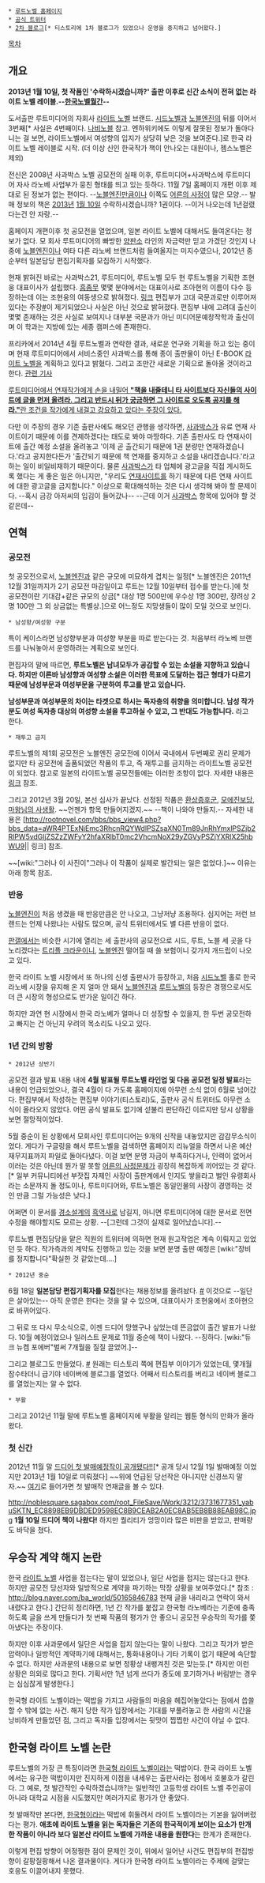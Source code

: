 * [http://www.rootnovel.com/2012/intro.htm 루트노벨 홈페이지]
 * [http://twitter.com/#!/rootnovel 공식 트위터]
 * [http://blog.naver.com/findernovel2 2차 블로그][* 티스토리에 1차 블로그가 있었으나 운영을 중지하고 넘어왔다.]

[[목차]]

== 개요 ==
'''2013년 1월 10일, 첫 작품인 '수락하시겠습니까?' 출판 이후로 신간 소식이 전혀 없는 라이트 노벨 레이블.--[[대만만화월간|한국노벨월간]]--'''

도서출판 루트미디어의 자회사 [[라이트 노벨]] 브랜드. [[시드노벨]]과 [[노블엔진]]의 뒤를 이어서 3번째[* 사실은 4번째이다. [[나비노블]] 참고. 엔하위키에도 이렇게 잘못된 정보가 돌아다니는 걸 보면, 라이트노벨에서 여성향의 입지가 상당히 낮은 것을 보여준다.]로 한국 라이트 노벨 레이블로 시작. (더 이상 신인 한국작가 책이 안나오는 대원이나, 젬스노벨은 제외)

전신은 2008년 사과박스 노벨 공모전의 실패 이후, 루트미디어+사과박스에 루트미디어 자사 라노베 사업부가 뭉친 형태를 띄고 있는 듯하다. 11월 7일 홈페이지 개편 이후 제대로 된 정보가 없는 편이다. --[[노블엔진]]만큼이나 이쪽도 [[어른의 사정]]이 많은 모양.-- 발매 정보의 책은 [[2013년]] [[1월 10일]] 수락하시겠습니까? 1권이다. --이거 나오는데 1년걸렸다는건 안 자랑.--

홈페이지 개편이후 첫 공모전을 열었으며, 일본 라이트 노벨에 대해서도 들여온다는 정보가 없다. 모 회사 루트미디어의 빠방한 [[양판소]] 라인의 자금력만 믿고 가겠단 것인지 나중에 [[노블엔진]]이나 여타 다른 라노베 브랜드처럼 들여올지는 미지수였으나, 2012년 중순부터 일본담당 편집기획자를 모집하기 시작했다.

현재 밝혀진 바로는 사과박스21, 루트미디어, 루트노벨 모두 현 루트노벨을 기획한 조현웅 대표이사가 설립했다. [[흠좀무]] 몇몇 분야에서는 대표이사로 조아현의 이름이 다수 등장하는데 이는 조현웅의 여동생으로 밝혀졌다. [http://hy.newsk.net/?doc=news/read.htm&ns_id=2429 링크] 편집부가 고대 국문과로만 이루어져 있다는 주장[http://gall.dcinside.com/list.php?id=fantasy&no=1952830 #]이 제기되었으나 사실은 아닌 것으로 밝혀졌다. 편집부 내에 고려대 출신이 몇몇 존재하는 것은 사실로 보여지나 대부분 국문과가 아닌 미디어문예창작학과 출신이며 이 학과는 지방에 있는 세종 캠퍼스에 존재한다.

프리카에서 2014년 4월 루트노벨과 연락한 결과, 새로운 연구와 기획을 하고 있는 중이며 현재 루트미디어에서 서비스중인 사과박스를 통해 종이 출판물이 아닌 E-BOOK [[라이트 노벨]]을 계획하고 있다고 밝혔다. 그리고 조만간 새로운 기획으로 돌아올 것이라고 한다. [http://subculture.co.kr/mainnews/251939 관련 기사]

[http://square.munpia.com/boTalk/page/1/beSrl/648462 루트미디어에서 연재작가에게 손을 내밀어 '''"책을 내줄테니 타 사이트보다 자신들의 사이트에 글을 먼저 올려라. 그리고 반드시 뒤가 궁금하면 그 사이트로 오도록 공지를 해라."'''란 조건을 작가에게 내걸고 강요하고 있다는 주장이 있다.]

다만 이 주장의 경우 기존 출판사에도 해오던 관행을 생각하면, [[사과박스]]가 유료 연재 사이트이기 때문에 이를 견제하겠다는 태도로 봐야 마땅하다. 기존 출판사도 타 연재사이트에 출간 예정 소설을 올려놓고 '이제 곧 출간되기 때문에 1권 분량만 연재하겠습니다.'라고 공지한다든가 '출간되기 때문에 책 연재를 중지하고 소설을 내리겠습니다.'라고 하는 일이 비일비재하기 때문이다. 물론 [[사과박스]]가 타 업체에 광고글을 직접 게시하도록 했다는 게 좋은 일은 아니지만, "우리도 [[문피아#s-5|연재사이트]]를 하기 때문에 다른 연재 사이트에 대한 광고글을 금지합니다." 이상으로 확대해석하는 것은 다시 생각해 봐야 할 문제이다. --혹시 금강 아저씨의 입김이 들어갔나-- --근데 이거 [[사과박스]] 항목에 있어야 할 것 같은데--
== 연혁 ==
=== 공모전 ===
첫 공모전으로서, [[노블엔진]]과 같은 규모에 미묘하게 겹치는 일정[* 노블엔진은 2011년 12월 31일까지가 2기 공모전 마감일이고 루트는 12월 10일부터 접수를 받는다.]에 첫 공모전이란 기대감+같은 규모의 상금[* 대상 1명 500만에 우수상 1명 300만, 장려상 2명 100만 그 외 상금없는 특별상.]으로 어느정도 지망생들이 많이 모일 것으로 보인다.

 * 남성향/여성향 구분
특이 케이스라면 남성향부분과 여성향 부분을 따로 받는다는 것. 처음부터 라노베 브랜드를 나눠놓아서 운영하려는 계획으로 보인다.

편집자의 말에 따르면, '''루트노벨은 남녀모두가 공감할 수 있는 소설을 지향하고 있습니다. 하지만 이른바 남성향과 여성향 소설은 이러한 목표에 도달하는 접근 형태가 다르기 때문에 남성부문과 여성부문을 구분하여 투고를 받고 있습니다.'''

'''남성부문과 여성부문의 차이는 타겟으로 하시는 독자층의 취향을 의미합니다. 남성 작가분도 여성 독자층 대상의 여성향 소설을 투고하실 수 있고, 그 반대도 가능합니다.''' 라고 한다.

 * 재투고 금지
루트노벨의 제1회 공모전은 노블엔진 공모전에 이어서 국내에서 두번째로 권리 문제가 없지만 타 공모전에 출품되었던 작품의 투고, 즉 재투고를 금지하는 라이트노벨 공모전이 되었다. 참고로 일본의 라이트노벨 공모전들에는 이러한 조항이 없다. 자세한 내용은 [http://litale.kr/talk/374479 링크] 참조.

그리고 2012년 3월 20일, 본선 심사가 끝났다. 선정된 작품은 [[환상증후군]], [[모에진보당]], [[마왕님의 사생활]]. ~~언젠가 항목 만들어지겠지.~~ --책이 나와야 만들지.-- 자세한 내용은 [http://rootnovel.com/bbs/bbs_view4.php?bbs_data=aWR4PTExNjEmc3RhcnRQYWdlPSZsaXN0Tm89JnRhYmxlPSZjb2RlPW5vdGljZSZzZWFyY2hfaXRlbT0mc2VhcmNoX29yZGVyPSZjYXRlX25hbWU9|| 링크] 참조.

~~[wiki:"그러나 이 사진이"그러나 이 작품이 실제로 발간되는 일은 없었다.]~~ 이유는 아래 항목 참조.

=== 반응 ===
[[노블엔진]]이 처음 생겼을 때 반응만큼은 안 나오고, 그냥저냥 조용하다. 심지어는 저런 브랜드는 언제 나왔냐는 사람도 많으며, 공식 트위터에서도 별 다른 반응이 없다.

[[판갤]]에서는 비슷한 시기에 열리는 세 출판사의 공모전으로 시드, 루트, 노블 세 곳을 다 노리겠다는 [[트리플 크라운]]이니, [[노블엔진]] 떨어질 때 쓸 보험이니 갖가지 개드립이 나오고 있다.

한국 라이트 노벨 시장에서 또 하나의 신생 출판사가 등장하고, 처음 [[시드노벨]] 홀로 한국 라노베 시장을 유지해 온 지 얼마 안 돼서 [[노블엔진]]과 [[루트노벨]]의 등장은 경쟁으로서도 더 큰 시장의 형성으로도 반가운 일이긴 하다.

하지만 과연 현 시장에서 한국 라노베가 얼마나 더 성장할 수 있을지, 한 두번 공모전하고 빠지는 건 아닌지 우려의 목소리도 나오고 있다.

=== 1년 간의 방황 ===
 * 2012년 상반기
공모전 결과 발표 내용 내에 '''4월 발표될 루트노벨 라인업 및 다음 공모전 일정 발표'''라는 내용이 언급되었으나, 결국 4월이 다 가도록 홈페이지에 아무런 소식 없이 6월로 넘어갔다. 편집부에서 작성하는 편집부 이야기(티스토리)도, 출판사 공식 트위터도 아무런 소식이 올라오지 않았다. 어떤 공식 발표도 없기에 섣불리 판단하긴 이르지만 당시 상황을 보면 절망적이었다.

5월 중순이 된 상황에서 모회사인 루트미디어는 9개의 신작을 내놓았지만 감감무소식이었다. 게다가 구글링을 해서 루트노벨을 검색하면 홈페이지 리뉴얼을 하면서 나온 예산 재무지표까지 파일로 돌아다녔다. 이걸 보면 분명 자금이 부족하다거나, 인력이 없어서 이러는 것은 아닌데 뭔가 말 못할 [[어른의 사정]]문제가 굉장히 복잡하게 끼어있는 것 같다.[* 일부 커뮤니티에선 부잣집 자제인 사장이 출판계에서 인지도 쌓을라고 벌인 유령회사라는 소문까지 돌 정도이나, 루트미디어와, 루트노벨은 동일인물의 사장이 경영하는 것인 만큼 그럴 가능성은 낮다.]

어쩌면 이 문서를 [[경소설]]계의 [[흑역사]]로 남길지, 아니면 루트미디어에 대한 문서로 전면 수정을 해야할지도 모르는 상황. --[그런데 그것이 실제로 일어났습니다].--

루트노벨 편집담당을 맡은 직원의 트위터에 의하면 현재 원고작업은 계속 이뤄지고 있었던 듯 하다. 작가측과의 계약도 진행하고 있는 것을 보면 분명 출판 예정은 [wiki:"장비를 정지합니다"확실한 것 같았는데….]

 * 2012년 중순
6월 18일 '''일본담당 편집기획자를 모집'''한다는 채용정보를 올려놨다.
[http://www.saramin.co.kr/zf_user/recruit/recruit-view/idx/12200478 #]
이것으로 --일단은 살아있는-- 아직 운영은 한다는 것을 알 수 있으며, 대표이사가 조현웅에서 조아현으로 바뀌어있다.

그 뒤로 또 다시 무소식으로, 이젠 드디어 망했구나 싶었는데 뜬금없이 출간 발표가 나왔다. 10월 예정이었으나 일러스트 문제로 11월 중순에 책이 나왔다. --징하다. [wiki:"듀크 뉴켐 포에버"벌써 7개월을 질질 끌었어.]--

그리고 블로그도 만들었다. [http://blog.naver.com/findernovel2 #] 원래는 티스토리 쪽에 편집부 이야기가 있었는데, 몇개월 잠수타더니 급기야 네이버에 블로그를 열었다.  어째서 티스토리를 버리고 네이버 블로그를 열었는지는 알 수 없다.

 * 부활
그리고 2012년 11월 말에 루트노벨 홈페이지에 부활을 알리는 웹툰 형식의 만화가 올라왔다.

=== 첫 신간 ===
2012년 11월 말 [http://www.rootnovel.com/bbs/bbs_list2.php?code=work 드디어 첫 발매예정작이 공개됐다!!][* 공개 당시 12월 1일 발매예정 이었지만 2013년 1월 10일로 미뤄졌다] ~~위에 언급된 당선작은 아니지만 신경쓰지 말자.~~ [http://noblesquare.sagabox.com/root/_StyleBox/SubPage/genre_view.php?uid=3212&tabView=review#tabset 여기]로 들어가면 첫 발매작 연재글을 볼 수 있다.

http://noblesquare.sagabox.com/root_FileSave/Work/3212/3731677351_yabuSKTN_EC8898EB9DBDED9598EC8B9CEAB2A0EC8AB5EB8B88EAB98C.jpg
'''1월 10일 드디어 책이 나왔다!''' 하지만 퀄리티가 엉망이라 많은 비판을 받았고, 판매량도 바닥을 쳤다. 

== 우승작 계약 해지 논란 ==
한국 [[라이트 노벨]] 사업을 접는다는 말이 있었으나, 일단 사업을 접지는 않는다고 한다. 하지만 공모전 당선자와 일방적으로 계약을 파기하는 막장 상황을 보여주었다.[* 참조 : http://blog.naver.com/ba_world/50165846783 현재 글을 내리라고 연락이 와서 내렸다고 한다.] 간단히 정리하면, 1년 간 작가를 붙잡고 한국형 라노베라는 기준에 충족하도록 글을 쓰게 만들다가 첫 번째 작품의 평가가 안 좋으니 공모전 우승작의 작가를 쫓아냈다는 주장이다.

하지만 이후 사과문에서 일단은 사업을 접지 않는다는 말이 나왔다. 그리고 작가가 받은 압력이나 일방적인 계약파기에 대해서는, 통화내용이나 기타 기록이 없기 때문에 속단할 수 없다. 하지만 사과문의 내용으로 보면 정황상 내팽겨친 것은 맞는듯.[* 하지만 이런 상황은 의외로 많다고 한다. 기획서만 1년 넘게 쓰다가 중도에 포기하거나 버림받는 경우는 심심찮게 발생한다.]

한국형 라이트 노벨이라는 떡밥을 가지고 사람들의 마음을 헤집어놓았다는 점에서 씁쓸할 수 밖에 없는 사건. 해지 당한 작가 입장에서는 기대를 부풀려놓고 한 사람의 시간을 낭비하게 만들었던 점, 그리고 독자들 입장에서는 뒷맛이 찝찝한 사건이 아닐 수 없다.

== 한국형 라이트 노벨 논란 ==
루트노벨의 가장 큰 특징이라면 [[한국형 라이트 노벨]]이라는 떡밥이다. 한국 라이트 노벨에서는 유구한 떡밥이지만 진지하게 이점을 내세우는 출판사라는 점에서 호불호가 갈린다. 그 예로, 첫 발간작인 수락하겠습니까?는 일반적인 고등학생 라이트 노벨 주인공이 아니라 대학교 시점을 시도했지만 여러가지로 평가가 안 좋았다. 

첫 발매작만 본다면, [[한국형]]이라는 떡밥에 휘둘려서 라이트 노벨이라는 기본을 잃어버렸다는 평가. '''애초에 라이트 노벨을 읽는 독자들은 기존의 한국적이게 보이는 요소가 만개한 작품이 아니라 보다 일본산 라이트 노벨에 가까운 내용을 원한다'''는 한계가 존재한다.

이렇게 편집 방향이 어정쩡한 점이 문제인 것이, 위에서 일어난 사건도 편집부의 편집방향이 갈팡질팡해서 나온 결과물이다. 게다가 한국형 라이트 노벨이라는 주제에 걸맞는 호응도 이끌어내지 못했다.
